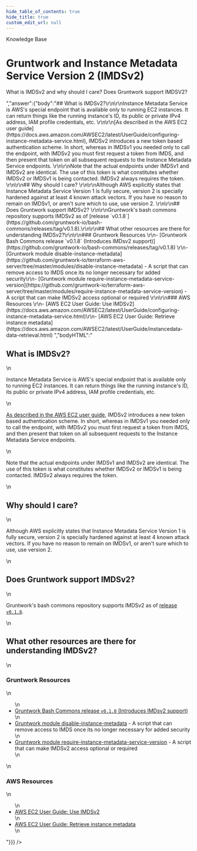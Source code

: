 ```yaml
---
hide_table_of_contents: true
hide_title: true
custom_edit_url: null
---
```



<CenterLayout>
<span className="title">Knowledge Base</span>
<h1>Gruntwork and Instance Metadata Service Version 2 (IMDSv2)</h1>
<GitHub discussion={{"id":"D_kwDOF8slf84APB5B","number":298,"author":{"login":"zackproser"},"title":"Gruntwork and Instance Metadata Service Version 2 (IMDSv2)","body":"What is IMDSv2 and why should I care? Does Gruntwork support IMDSV2?","bodyHTML":"<p dir=\"auto\">What is IMDSv2 and why should I care? Does Gruntwork support IMDSV2?</p>","answer":{"body":"## What is IMDSv2?\r\n\r\nInstance Metadata Service is AWS's special endpoint that is available only to running EC2 instances. It can return things like the running instance's ID, its public or private IPv4 address, IAM profile credentials, etc. \r\n\r\n[As described in the AWS EC2 user guide](https://docs.aws.amazon.com/AWSEC2/latest/UserGuide/configuring-instance-metadata-service.html), IMDSv2 introduces a new token based authentication scheme. In short, whereas in IMDSv1 you needed only to call the endpoint, with IMDSv2 you must first request a token from IMDS, and then present that token on all subsequent requests to the Instance Metadata Service endpoints. \r\n\r\nNote that the actual endpoints under IMDSv1 and IMDSv2 are identical. The use of this token is what constitutes whether IMDSv2 or IMDSv1 is being contacted. IMDSv2 always requires the token. \r\n\r\n## Why should I care? \r\n\r\nAlthough AWS explicitly states that Instance Metadata Service Version 1 is fully secure, version 2 is specially hardened against at least 4 known attack vectors. If you have no reason to remain on IMDSv1, or aren't sure which to use, use version 2. \r\n\r\n## Does Gruntwork support IMDSv2? \r\n\r\nGruntwork's bash commons repository supports IMDSv2 as of [release `v0.1.8`](https://github.com/gruntwork-io/bash-commons/releases/tag/v0.1.8).\r\n\r\n## What other resources are there for understanding IMDSv2?\r\n\r\n### Gruntwork Resources \r\n- [Gruntwork Bash Commons release `v0.1.8` (Introduces IMDsv2 support)](https://github.com/gruntwork-io/bash-commons/releases/tag/v0.1.8) \r\n- [Gruntwork module disable-instance-metadata](https://github.com/gruntwork-io/terraform-aws-server/tree/master/modules/disable-instance-metadata) - A script that can remove access to IMDS once its no longer necessary for added security\r\n- [Gruntwork module require-instance-metadata-service-version](https://github.com/gruntwork-io/terraform-aws-server/tree/master/modules/require-instance-metadata-service-version) - A script that can make IMDSv2 access optional or required \r\n\r\n### AWS Resources \r\n- [AWS EC2 User Guide: Use IMDSv2](https://docs.aws.amazon.com/AWSEC2/latest/UserGuide/configuring-instance-metadata-service.html)\r\n- [AWS EC2 User Guide: Retrieve instance metadata](https://docs.aws.amazon.com/AWSEC2/latest/UserGuide/instancedata-data-retrieval.html) ","bodyHTML":"<h2 dir=\"auto\">What is IMDSv2?</h2>\n<p dir=\"auto\">Instance Metadata Service is AWS's special endpoint that is available only to running EC2 instances. It can return things like the running instance's ID, its public or private IPv4 address, IAM profile credentials, etc.</p>\n<p dir=\"auto\"><a href=\"https://docs.aws.amazon.com/AWSEC2/latest/UserGuide/configuring-instance-metadata-service.html\" rel=\"nofollow\">As described in the AWS EC2 user guide</a>, IMDSv2 introduces a new token based authentication scheme. In short, whereas in IMDSv1 you needed only to call the endpoint, with IMDSv2 you must first request a token from IMDS, and then present that token on all subsequent requests to the Instance Metadata Service endpoints.</p>\n<p dir=\"auto\">Note that the actual endpoints under IMDSv1 and IMDSv2 are identical. The use of this token is what constitutes whether IMDSv2 or IMDSv1 is being contacted. IMDSv2 always requires the token.</p>\n<h2 dir=\"auto\">Why should I care?</h2>\n<p dir=\"auto\">Although AWS explicitly states that Instance Metadata Service Version 1 is fully secure, version 2 is specially hardened against at least 4 known attack vectors. If you have no reason to remain on IMDSv1, or aren't sure which to use, use version 2.</p>\n<h2 dir=\"auto\">Does Gruntwork support IMDSv2?</h2>\n<p dir=\"auto\">Gruntwork's bash commons repository supports IMDSv2 as of <a href=\"https://github.com/gruntwork-io/bash-commons/releases/tag/v0.1.8\">release <code class=\"notranslate\">v0.1.8</code></a>.</p>\n<h2 dir=\"auto\">What other resources are there for understanding IMDSv2?</h2>\n<h3 dir=\"auto\">Gruntwork Resources</h3>\n<ul dir=\"auto\">\n<li><a href=\"https://github.com/gruntwork-io/bash-commons/releases/tag/v0.1.8\">Gruntwork Bash Commons release <code class=\"notranslate\">v0.1.8</code> (Introduces IMDsv2 support)</a></li>\n<li><a href=\"https://github.com/gruntwork-io/terraform-aws-server/tree/master/modules/disable-instance-metadata\">Gruntwork module disable-instance-metadata</a> - A script that can remove access to IMDS once its no longer necessary for added security</li>\n<li><a href=\"https://github.com/gruntwork-io/terraform-aws-server/tree/master/modules/require-instance-metadata-service-version\">Gruntwork module require-instance-metadata-service-version</a> - A script that can make IMDSv2 access optional or required</li>\n</ul>\n<h3 dir=\"auto\">AWS Resources</h3>\n<ul dir=\"auto\">\n<li><a href=\"https://docs.aws.amazon.com/AWSEC2/latest/UserGuide/configuring-instance-metadata-service.html\" rel=\"nofollow\">AWS EC2 User Guide: Use IMDSv2</a></li>\n<li><a href=\"https://docs.aws.amazon.com/AWSEC2/latest/UserGuide/instancedata-data-retrieval.html\" rel=\"nofollow\">AWS EC2 User Guide: Retrieve instance metadata</a></li>\n</ul>"}}} />

</CenterLayout>
  

<!-- ##DOCS-SOURCER-START
{
  "sourcePlugin": "github-discussions",
  "hash": "4de586002de10d0c9b24071f14f6d892"
}
##DOCS-SOURCER-END -->
